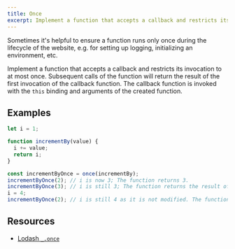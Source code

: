 ```yaml
---
title: Once
excerpt: Implement a function that accepts a callback and restricts its invocation to at most once
---
```


Sometimes it's helpful to ensure a function runs only once during the lifecycle of the website, e.g. for setting up logging, initializing an environment, etc.

Implement a function that accepts a callback and restricts its invocation to at most once. Subsequent calls of the function will return the result of the first invocation of the callback function. The callback function is invoked with the `this` binding and arguments of the created function.

## Examples

```js
let i = 1;

function incrementBy(value) {
  i += value;
  return i;
}

const incrementByOnce = once(incrementBy);
incrementByOnce(2); // i is now 3; The function returns 3.
incrementByOnce(3); // i is still 3; The function returns the result of the first invocation, which is 3.
i = 4;
incrementByOnce(2); // i is still 4 as it is not modified. The function returns the result of the first invocation, which is 3.
```

## Resources

- [Lodash `_.once`](https://lodash.com/docs/4.17.15#once)
